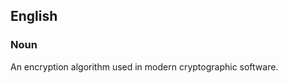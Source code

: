 ==English==
===Noun===
An encryption algorithm used in modern cryptographic software.

{{wikipedia}}